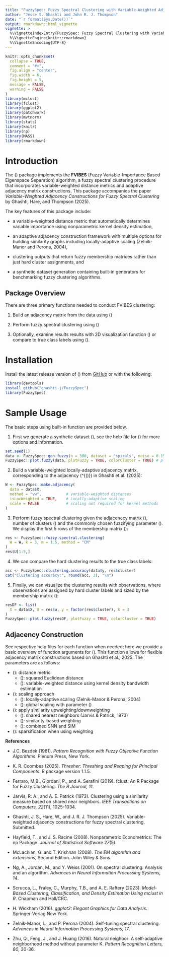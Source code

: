 ```yaml
---
title: "FuzzySpec: Fuzzy Spectral Clustering with Variable-Weighted Adjacencies"
author: "Jesse S. Ghashti and John R. J. Thompson"
date: "`r format(Sys.Date())`"
output: rmarkdown::html_vignette
vignette: >
  %\VignetteIndexEntry{FuzzySpec: Fuzzy Spectral Clustering with Variable-Weighted Adjacencies}
  %\VignetteEngine{knitr::rmarkdown}
  %\VignetteEncoding{UTF-8}
---
```


```r
knitr::opts_chunk$set(
  collapse = TRUE,
  comment = "#>",
  fig.align = "center",
  fig.width = 6,
  fig.height = 5,
  message = FALSE,
  warning = FALSE
)
library(mclust)
library(fclust)
library(ggplot2)
library(patchwork)
library(mvtnorm)
library(stats)
library(knitr)
library(np)
library(MASS)
library(rmarkdown)
```

# Introduction

The \(\texttt{FuzzySpec}\) package implements the **FVIBES** (Fuzzy Variable-Importance Based Eigenspace Separation) algorithm, a fuzzy spectral clustering procedure that incorporates variable-weighted distance metrics and adaptive adjacency matrix constructions. This package accompanies the paper _Variable-Weighted Adjacency Constructions for Fuzzy Spectral Clustering_ by Ghashti, Hare, and Thompson (2025).


The key features of this package include:

- a variable-weighted distance metric that automatically determines variable importance using nonparametric kernel density estimation, 

- an adaptive adjacency construction framework with multiple options for building similarity graphs including locally-adaptive scaling (Zelnik-Manor and Perona, 2004), 

- clustering outputs that return fuzzy membership matrices rather than just hard cluster assignments, and

- a synthetic dataset generation containing built-in generators for benchmarking fuzzy clustering algorithms.


## Package Overview
There are three primary functions needed to conduct FVIBES clustering:

1. Build an adjacency matrix from the data using \(\texttt{make.adjacency()}\)

2. Perform fuzzy spectral clustering using \(\texttt{fuzzy.spectral.clustering()}\)

3. Optionally, examine results results with 2D visualization function \(\texttt{plot.fuzzy()}\) or compare to true class labels using \(\texttt{clustering.accuracy()}\).

# Installation

Install the latest release version of \(\texttt{FuzzySpec}\) from [GitHub](https://github.com/ghashti-j/FuzzySpec) or with the following:

```r
library(devtools)
install_github("ghashti-j/FuzzySpec")
library(FuzzySpec)
```

# Sample Usage

The basic steps using built-in function are provided below. 

1. First we generate a synthetic dataset \(\texttt{spirals}\), see the help file for \(\texttt{gen.fuzzy()}\) for more options and information.

```r
set.seed(1)
data <- FuzzySpec::gen.fuzzy(n = 300, dataset = "spirals", noise = 0.15) # data generation
FuzzySpec::plot.fuzzy(data, plotFuzzy = TRUE, colorCluster = TRUE) # plot data generating process
```

2. Build a variable-weighted locally-adaptive adjacency matrix, corresponding to the adjacency \(\mathbf{W}^{(\text{vwla-id})}\) in Ghashti et al. (2025):

```r
W <- FuzzySpec::make.adjacency(
  data = data$X,
  method = "vw",           # variable-weighted distances
  isLocWeighted = TRUE,    # Locally-adaptive scaling
  scale = FALSE            # scaling not required for kernel methods
)
```

3.  Perform fuzzy spectral clustering given the adjacenecy matrix \(\mathbf{W}\), number of clusters \(\texttt{k=3}\) and the commonly chosen fuzzifying parameter \(\texttt{m = 1.5}\). We display the first 5 rows of the membership matrix \(\mathbf{U}\):

```r
res <- FuzzySpec::fuzzy.spectral.clustering(
  W = W, k = 3, m = 1.5, method = "CM"           
)
res$U[1:5,]
```

4. We can compare the hard clustering results to the true class labels:

```r
acc <- FuzzySpec::clustering.accuracy(data$y, res$cluster)
cat("Clustering accuracy:", round(acc, 3), "\n")
```

5. Finally, we can visualize the clustering results with observations, where observations are assigned by hard cluster labels and sized by the membership matrix \(\mathbf{U}\):

```r
resDF <- list(
  X = data$X, U = res$u, y = factor(res$cluster), k = 3
)
FuzzySpec::plot.fuzzy(resDF, plotFuzzy = TRUE, colorCluster = TRUE)
```

## Adjacency Construction
See respective help files for each function when needed; here we provide a basic overview of function arguments for
\(\texttt{make.adjacency()}\). This function allows for flexible adjacency matrix constructions based on Ghashti et al., 2025. The parameters are as follows:

* \(\texttt{method}\): distance metric
    + \(\texttt{"eu"}\): squared Euclidean distance
    + \(\texttt{"vw"}\): variable-weighted distance using kernel density bandwidth estimation
* \(\texttt{isLocWeighted}\): scaling approach
    + \(\texttt{TRUE}\): locally-adaptive scaling (Zelnik-Manor & Perona, 2004)
    + \(\texttt{FALSE}\): global scaling with parameter \(\texttt{sig}\)
* \(\texttt{isModWeighted}\): apply similarity upweighting/downweighting
    + \(\texttt{ModMethod = "snn"}\): shared nearest neighbors (Jarvis & Patrick, 1973)
    + \(\texttt{ModMethod = "sim"}\): similarity-based weighting
    + \(\texttt{ModMethod = "both"}\): combined SNN and SIM
* \(\texttt{isSparse}\): sparsification when using weighting

**References**

* J.C. Bezdek (1981). _Pattern Recognition with Fuzzy Objective Function Algorithms_. Plenum Press, New York.
  
* K. R. Coombes (2025). _Thresher: Threshing and Reaping for Principal Components_. R package version 1.1.5.

* Ferraro, M.B., Giordani, P., and A. Serafini (2019). fclust: An R Package for Fuzzy Clustering. _The R Journal, 11_.
  
* Jarvis, R. A., and A. E. Patrick (1973). Clustering using a similarity measure based on shared near neighbors. _IEEE Transactions on Computers, 22_(11), 1025-1034.

* Ghashti, J. S., Hare, W., and J. R. J. Thompson (2025). Variable-weighted adjacency constructions for fuzzy spectral clustering. Submitted.
  
* Hayfield, T., and J. S. Racine (2008). Nonparametric Econometrics: The np Package. _Journal of Statistical Software 27_(5).

* McLachlan, G. and T. Krishnan (2008). _The EM algorithm and extensions_, Second Edition. John Wiley & Sons.

* Ng, A., Jordan, M., and Y. Weiss (2001). On spectral clustering: Analysis and an algorithm. _Advances in Neural Information Processing Systems, 14_.

* Scrucca, L., Fraley, C., Murphy, T.B., and A. E. Raftery (2023). _Model-Based Clustering, Classification, and Density Estimation Using mclust in R_. Chapman and Hall/CRC.
  
* H. Wickham (2016). _ggplot2: Elegant Graphics for Data Analysis_. Springer-Verlag New York.

* Zelnik-Manor, L., and P. Perona (2004). Self-tuning spectral clustering. _Advances in Neural Information Processing Systems, 17_.

* Zhu, Q., Feng, J., and J. Huang (2016). Natural neighbor: A self-adaptive neighborhood method without parameter K. _Pattern Recognition Letters, 80_, 30-36.
